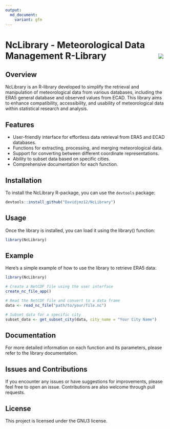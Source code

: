 ```yaml
---
output: 
  md_document:
    variant: gfm
---
```


<!-- README.md is generated from README.Rmd. Please edit that file -->

# NcLibrary - Meteorological Data Management R-Library <img src="man/figures/logo.png" align="right" style="padding: 10px"/>


## Overview

NcLibrary is an R-library developed to simplify the retrieval and manipulation of meteorological data from various databases, including the ERA5 general database and observed values from ECAD. This library aims to enhance compatibility, accessibility, and usability of meteorological data within statistical research and analysis.

## Features

- User-friendly interface for effortless data retrieval from ERA5 and ECAD databases.
- Functions for extracting, processing, and merging meteorological data.
- Support for converting between different coordinate representations.
- Ability to subset data based on specific cities.
- Comprehensive documentation for each function.

## Installation

To install the NcLibrary R-package, you can use the `devtools` package:

```R
devtools::install_github("Davidjmz12/NcLibrary")
```

## Usage

Once the library is installed, you can load it using the library() function:
```R
library(NcLibrary)
```

## Example

Here's a simple example of how to use the library to retrieve ERA5 data:

```R
library(NcLibrary)

# Create a NetCDF file using the user interface
create_nc_file_app()

# Read the NetCDF file and convert to a data frame
data <- read_nc_file("path/to/your/file.nc")

# Subset data for a specific city
subset_data <- get_subset_city(data, city_name = "Your City Name")

```

## Documentation

For more detailed information on each function and its parameters, please refer to the library documentation.

## Issues and Contributions

If you encounter any issues or have suggestions for improvements, please feel free to open an issue. Contributions are also welcome through pull requests.

## License

This project is licensed under the GNU3 license.
 
